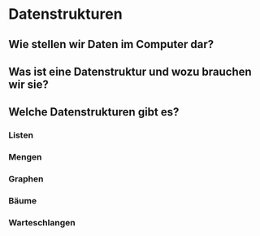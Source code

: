 # Datenstrukturen {#sec-data-structures}

## Wie stellen wir Daten im Computer dar?

## Was ist eine Datenstruktur und wozu brauchen wir sie?

## Welche Datenstrukturen gibt es?

### Listen

### Mengen

### Graphen

### Bäume

### Warteschlangen


